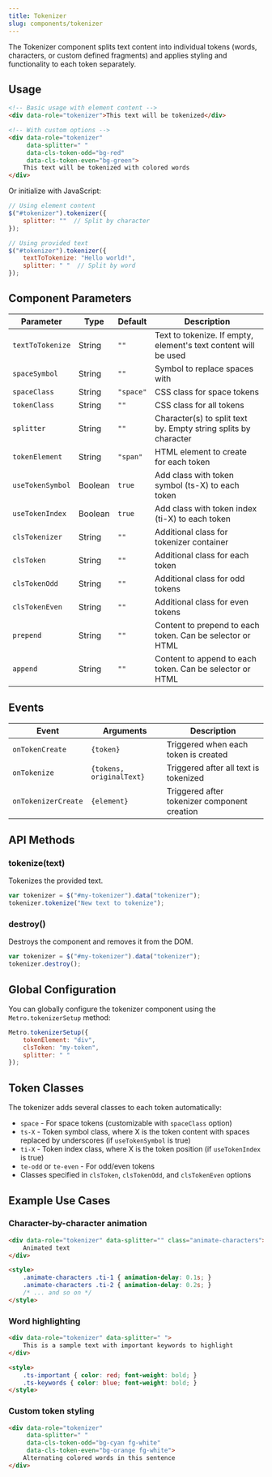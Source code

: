 ```yaml
---
title: Tokenizer
slug: components/tokenizer
---
```


The Tokenizer component splits text content into individual tokens (words, characters, or custom defined fragments) and applies styling and functionality to each token separately.

## Usage

```html
<!-- Basic usage with element content -->
<div data-role="tokenizer">This text will be tokenized</div>

<!-- With custom options -->
<div data-role="tokenizer" 
     data-splitter=" " 
     data-cls-token-odd="bg-red" 
     data-cls-token-even="bg-green">
    This text will be tokenized with colored words
</div>
```

Or initialize with JavaScript:

```javascript
// Using element content
$("#tokenizer").tokenizer({
    splitter: ""  // Split by character
});

// Using provided text
$("#tokenizer").tokenizer({
    textToTokenize: "Hello world!",
    splitter: " "  // Split by word
});
```

## Component Parameters

| Parameter | Type | Default | Description |
| --- | --- | --- | --- |
| `textToTokenize` | String | `""` | Text to tokenize. If empty, element's text content will be used |
| `spaceSymbol` | String | `""` | Symbol to replace spaces with |
| `spaceClass` | String | `"space"` | CSS class for space tokens |
| `tokenClass` | String | `""` | CSS class for all tokens |
| `splitter` | String | `""` | Character(s) to split text by. Empty string splits by character |
| `tokenElement` | String | `"span"` | HTML element to create for each token |
| `useTokenSymbol` | Boolean | `true` | Add class with token symbol (ts-X) to each token |
| `useTokenIndex` | Boolean | `true` | Add class with token index (ti-X) to each token |
| `clsTokenizer` | String | `""` | Additional class for tokenizer container |
| `clsToken` | String | `""` | Additional class for each token |
| `clsTokenOdd` | String | `""` | Additional class for odd tokens |
| `clsTokenEven` | String | `""` | Additional class for even tokens |
| `prepend` | String | `""` | Content to prepend to each token. Can be selector or HTML |
| `append` | String | `""` | Content to append to each token. Can be selector or HTML |

## Events

| Event | Arguments | Description |
| --- | --- | --- |
| `onTokenCreate` | `{token}` | Triggered when each token is created |
| `onTokenize` | `{tokens, originalText}` | Triggered after all text is tokenized |
| `onTokenizerCreate` | `{element}` | Triggered after tokenizer component creation |

## API Methods

### tokenize(text)

Tokenizes the provided text.

```javascript
var tokenizer = $("#my-tokenizer").data("tokenizer");
tokenizer.tokenize("New text to tokenize");
```

### destroy()

Destroys the component and removes it from the DOM.

```javascript
var tokenizer = $("#my-tokenizer").data("tokenizer");
tokenizer.destroy();
```

## Global Configuration

You can globally configure the tokenizer component using the `Metro.tokenizerSetup` method:

```javascript
Metro.tokenizerSetup({
    tokenElement: "div",
    clsToken: "my-token",
    splitter: " "
});
```

## Token Classes

The tokenizer adds several classes to each token automatically:

- `space` - For space tokens (customizable with `spaceClass` option)
- `ts-X` - Token symbol class, where X is the token content with spaces replaced by underscores (if `useTokenSymbol` is true)
- `ti-X` - Token index class, where X is the token position (if `useTokenIndex` is true)
- `te-odd` or `te-even` - For odd/even tokens
- Classes specified in `clsToken`, `clsTokenOdd`, and `clsTokenEven` options

## Example Use Cases

### Character-by-character animation

```html
<div data-role="tokenizer" data-splitter="" class="animate-characters">
    Animated text
</div>

<style>
    .animate-characters .ti-1 { animation-delay: 0.1s; }
    .animate-characters .ti-2 { animation-delay: 0.2s; }
    /* ... and so on */
</style>
```

### Word highlighting

```html
<div data-role="tokenizer" data-splitter=" ">
    This is a sample text with important keywords to highlight
</div>

<style>
    .ts-important { color: red; font-weight: bold; }
    .ts-keywords { color: blue; font-weight: bold; }
</style>
```

### Custom token styling

```html
<div data-role="tokenizer" 
     data-splitter=" "
     data-cls-token-odd="bg-cyan fg-white"
     data-cls-token-even="bg-orange fg-white">
    Alternating colored words in this sentence
</div>
```
